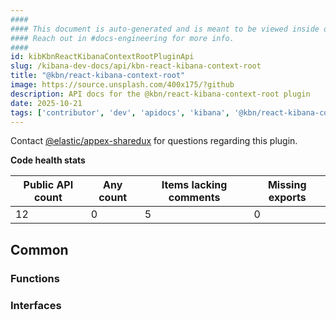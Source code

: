 ```yaml
---
####
#### This document is auto-generated and is meant to be viewed inside our experimental, new docs system.
#### Reach out in #docs-engineering for more info.
####
id: kibKbnReactKibanaContextRootPluginApi
slug: /kibana-dev-docs/api/kbn-react-kibana-context-root
title: "@kbn/react-kibana-context-root"
image: https://source.unsplash.com/400x175/?github
description: API docs for the @kbn/react-kibana-context-root plugin
date: 2025-10-21
tags: ['contributor', 'dev', 'apidocs', 'kibana', '@kbn/react-kibana-context-root']
---
```




Contact [@elastic/appex-sharedux](https://github.com/orgs/elastic/teams/appex-sharedux) for questions regarding this plugin.

**Code health stats**

| Public API count  | Any count | Items lacking comments | Missing exports |
|-------------------|-----------|------------------------|-----------------|
| 12 | 0 | 5 | 0 |

## Common

### Functions
<DocDefinitionList data={kbnReactKibanaContextRootObj.common.functions}/>

### Interfaces
<DocDefinitionList data={kbnReactKibanaContextRootObj.common.interfaces}/>

